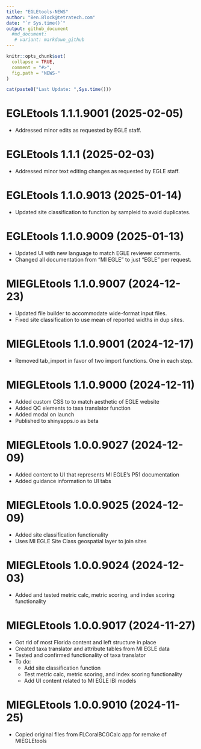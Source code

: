 ```yaml
---
title: "EGLEtools-NEWS"
author: "Ben.Block@tetratech.com"
date: "`r Sys.time()`"
output: github_document
  #md_document:
   # variant: markdown_github
---
```


<!-- NEWS.md is generated from NEWS.Rmd. Please edit that file -->

```r
knitr::opts_chunk$set(
  collapse = TRUE,
  comment = "#>",
  fig.path = "NEWS-"
)
```

```r
cat(paste0("Last Update: ",Sys.time()))
```

# EGLEtools 1.1.1.9001 (2025-02-05)
-   Addressed minor edits as requested by EGLE staff.

# EGLEtools 1.1.1 (2025-02-03)
-   Addressed minor text editing changes as requested by EGLE staff.

# EGLEtools 1.1.0.9013 (2025-01-14)
-   Updated site classification to function by sampleid to avoid duplicates.

# EGLEtools 1.1.0.9009 (2025-01-13)
-   Updated UI with new language to match EGLE reviewer comments.
-   Changed all documentation from "MI EGLE" to just "EGLE" per request.

# MIEGLEtools 1.1.0.9007 (2024-12-23)
-   Updated file builder to accommodate wide-format input files.
-   Fixed site classification to use mean of reported widths in dup sites.

# MIEGLEtools 1.1.0.9001 (2024-12-17)
-   Removed tab_import in favor of two import functions. One in each step.

# MIEGLEtools 1.1.0.9000 (2024-12-11)
-   Added custom CSS to to match aesthetic of EGLE website
-   Added QC elements to taxa translator function
-   Added modal on launch
-   Published to shinyapps.io as beta

# MIEGLEtools 1.0.0.9027 (2024-12-09)
-   Added content to UI that represents MI EGLE's P51 documentation
-   Added guidance information to UI tabs

# MIEGLEtools 1.0.0.9025 (2024-12-09)
-   Added site classification functionality
-   Uses MI EGLE Site Class geospatial layer to join sites

# MIEGLEtools 1.0.0.9024 (2024-12-03)
-   Added and tested metric calc, metric scoring, and index scoring functionality

# MIEGLEtools 1.0.0.9017 (2024-11-27)

-   Got rid of most Florida content and left structure in place
-   Created taxa translator and attribute tables from MI EGLE data
-   Tested and confirmed functionality of taxa translator
-   To do:
    -   Add site classification function
    -   Test metric calc, metric scoring, and index scoring functionality
    -   Add UI content related to MI EGLE IBI models

# MIEGLEtools 1.0.0.9010 (2024-11-25)

-   Copied original files from FLCoralBCGCalc app for remake of MIEGLEtools
